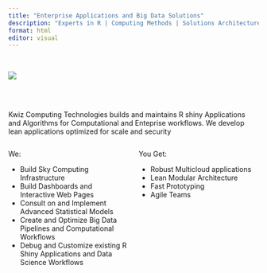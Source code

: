 ```yaml
---
title: "Enterprise Applications and Big Data Solutions"
description: "Experts in R | Computing Methods | Solutions Architecture"
format: html
editor: visual
---
```


::: rows
::: row
<br> </br1>

![](images/Kwiz%20White%20logo%202400x1800-3-4.jpg)

<br> </br1> <br> </br1>

Kwiz Computing Technologies builds and maintains R shiny Applications and Algorithms for Computational and Enteprise workflows. We develop lean applications optimized for scale and security
:::

::: row
:::

::: row
::: columns
::: {.column width="50%"}
We:

<div>

<ul class="a">

<li>Build Sky Computing Infrastructure</li>

<li>Build Dashboards and Interactive Web Pages</li>

<li>Consult on and Implement Advanced Statistical Models</li>

<li>Create and Optimize Big Data Pipelines and Computational Workflows</li>

<li>Debug and Customize existing R Shiny Applications and Data Science Workflows</li>

</ul>

</div>
:::

::: {.column width="50%"}
You Get:

<div>

<ul class="a">

<li>Robust Multicloud applications</li>

<li>Lean Modular Architecture</li>

<li>Fast Prototyping</li>

<li>Agile Teams</li>

</ul>

</div>
:::
:::
:::
:::
